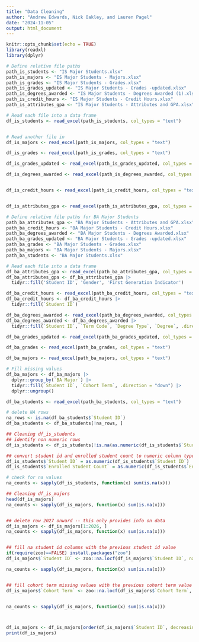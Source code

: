 ```yaml
---
title: "Data Cleaning"
author: "Andrew Edwards, Nick Oakley, and Lauren Pagel"
date: "2024-11-05"
output: html_document
---
```


```r
knitr::opts_chunk$set(echo = TRUE)
library(readxl)
library(dplyr)
```



```r
# Define relative file paths
path_is_students <- "IS Major Students.xlsx"
path_is_majors <- "IS Major Students - Majors.xlsx"
path_is_grades <- "IS Major Students - Grades.xlsx"
path_is_grades_updated <- "IS Major Students - Grades -updated.xlsx"
path_is_degrees_awarded <- "IS Major Students - Degrees Awarded (1).xlsx"
path_is_credit_hours <- "IS Major Students - Credit Hours.xlsx"
path_is_attributes_gpa <- "IS Major Students - Attributes and GPA.xlsx"

# Read each file into a data frame
df_is_students <- read_excel(path_is_students, col_types = "text")


# Read another file in
df_is_majors <- read_excel(path_is_majors, col_types = "text")

df_is_grades <- read_excel(path_is_grades, col_types = "text")

df_is_grades_updated <- read_excel(path_is_grades_updated, col_types = "text")

df_is_degrees_awarded <- read_excel(path_is_degrees_awarded, col_types = "text")


df_is_credit_hours <- read_excel(path_is_credit_hours, col_types = "text")


df_is_attributes_gpa <- read_excel(path_is_attributes_gpa, col_types = "text")
```

```r
# Define relative file paths for BA Major Students
path_ba_attributes_gpa <- "BA Major Students - Attributes and GPA.xlsx"
path_ba_credit_hours <- "BA Major Students - Credit Hours.xlsx"
path_ba_degrees_awarded <- "BA Major Students - Degrees Awarded.xlsx"
path_ba_grades_updated <- "BA Major Students - Grades -updated.xlsx"
path_ba_grades <- "BA Major Students - Grades.xlsx"
path_ba_majors <- "BA Major Students - Majors.xlsx"
path_ba_students <- "BA Major Students.xlsx"

# Read each file into a data frame
df_ba_attributes_gpa <- read_excel(path_ba_attributes_gpa, col_types = "text")
df_ba_attributes_gpa <- df_ba_attributes_gpa |>
  tidyr::fill('Student ID', 'Gender', 'First Generation Indicator')

df_ba_credit_hours <- read_excel(path_ba_credit_hours, col_types = "text")
df_ba_credit_hours <- df_ba_credit_hours |>
  tidyr::fill(`Student ID`)

df_ba_degrees_awarded <- read_excel(path_ba_degrees_awarded, col_types = "text")
df_ba_degrees_awarded <- df_ba_degrees_awarded |>
  tidyr::fill(`Student ID`, `Term Code`, `Degree Type`, `Degree`, .direction = "down")

df_ba_grades_updated <- read_excel(path_ba_grades_updated, col_types = "text")

df_ba_grades <- read_excel(path_ba_grades, col_types = "text")

df_ba_majors <- read_excel(path_ba_majors, col_types = "text")

# Fill missing values
df_ba_majors <- df_ba_majors |>
  dplyr::group_by(`BA Major`) |>
  tidyr::fill(`Student ID`, `Cohort Term`, .direction = "down") |>
  dplyr::ungroup()

df_ba_students <- read_excel(path_ba_students, col_types = "text")

# delete NA rows
na_rows <- is.na(df_ba_students$`Student ID`)
df_ba_students <- df_ba_students[!na_rows, ]

```

```r
## Cleaning df_is_students
## identify non numeric rows
df_is_students <- df_is_students[!is.na(as.numeric(df_is_students$`Student ID`)), ]

## convert student id and enrolled student count to numeric column type
df_is_students$`Student ID` = as.numeric(df_is_students$`Student ID`)
df_is_students$`Enrolled Student Count` = as.numeric(df_is_students$`Enrolled Student Count`)

# check for na values
na_counts <- sapply(df_is_students, function(x) sum(is.na(x)))

## Cleaning df_is_majors
head(df_is_majors)
na_counts <- sapply(df_is_majors, function(x) sum(is.na(x)))


## delete row 2027 onward -- this only provides info on data
df_is_majors <- df_is_majors[1:2026, ]
na_counts <- sapply(df_is_majors, function(x) sum(is.na(x)))


## fill na student id columns with the previous student id value
if(require(zoo)==FALSE) install.packages("zoo")
df_is_majors$`Student ID` <- zoo::na.locf(df_is_majors$`Student ID`, na.rm = FALSE)

na_counts <- sapply(df_is_majors, function(x) sum(is.na(x)))


## fill cohort term missing values with the previous cohort term value
df_is_majors$`Cohort Term` <- zoo::na.locf(df_is_majors$`Cohort Term`, na.rm = FALSE)


na_counts <- sapply(df_is_majors, function(x) sum(is.na(x)))



df_is_majors <- df_is_majors[order(df_is_majors$`Student ID`, decreasing = TRUE), ]
print(df_is_majors)
```


